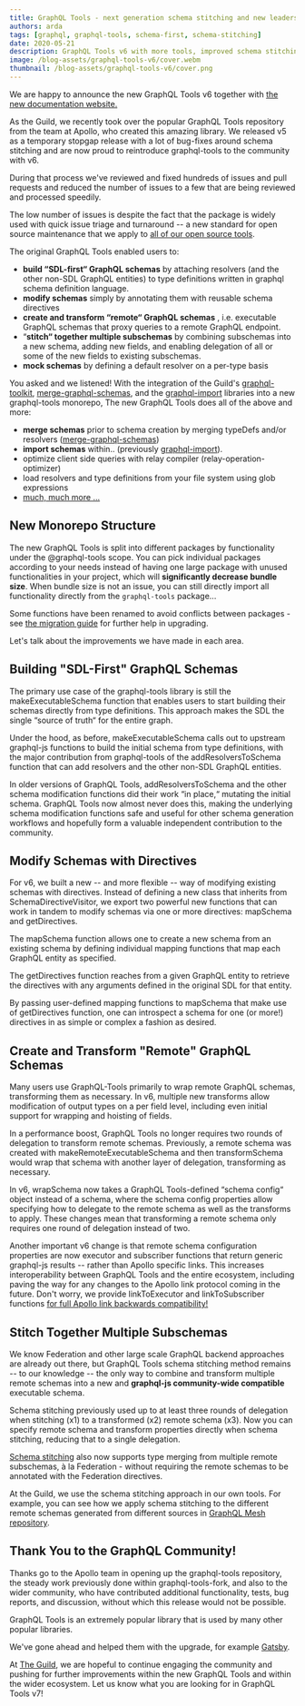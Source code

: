 ```yaml
---
title: GraphQL Tools - next generation schema stitching and new leadership
authors: arda
tags: [graphql, graphql-tools, schema-first, schema-stitching]
date: 2020-05-21
description: GraphQL Tools v6 with more tools, improved schema stitching and bug fixes.
image: /blog-assets/graphql-tools-v6/cover.webm
thumbnail: /blog-assets/graphql-tools-v6/cover.png
---
```


We are happy to announce the new GraphQL Tools v6 together with
[the new documentation website.](https://graphql-tools.com)

As the Guild, we recently took over the popular GraphQL Tools repository from the team at Apollo,
who created this amazing library. We released v5 as a temporary stopgap release with a lot of
bug-fixes around schema stitching and are now proud to reintroduce graphql-tools to the community
with v6.

During that process we've reviewed and fixed hundreds of issues and pull requests and reduced the
number of issues to a few that are being reviewed and processed speedily.

The low number of issues is despite the fact that the package is widely used with quick issue triage
and turnaround -- a new standard for open source maintenance that we apply to
[all of our open source tools](http://github.com/the-guild-org/Stack).

The original GraphQL Tools enabled users to:

- **build “SDL-first“ GraphQL schemas** by attaching resolvers (and the other non-SDL GraphQL
  entities) to type definitions written in graphql schema definition language.
- **modify schemas** simply by annotating them with reusable schema directives
- **create and transform “remote“ GraphQL schemas** , i.e. executable GraphQL schemas that proxy
  queries to a remote GraphQL endpoint.
- “**stitch“ together multiple subschemas** by combining subschemas into a new schema, adding new
  fields, and enabling delegation of all or some of the new fields to existing subschemas.
- **mock schemas** by defining a default resolver on a per-type basis

You asked and we listened! With the integration of the Guild's
[graphql-toolkit](https://github.com/ardatan/graphql-toolkit),
[merge-graphql-schemas](https://github.com/urigo/merge-graphql-schemas), and the
[graphql-import](https://github.com/ardatan/graphql-import) libraries into a new graphql-tools
monorepo, The new GraphQL Tools does all of the above and more:

- **merge schemas** prior to schema creation by merging typeDefs and/or resolvers
  ([merge-graphql-schemas](https://github.com/urigo/merge-graphql-schemas))
- **import schemas** within.. (previously
  [graphql-import](https://github.com/ardatan/graphql-import)).
- optimize client side queries with relay compiler (relay-operation-optimizer)
- load resolvers and type definitions from your file system using glob expressions
- [much, much more ...](https://graphql-tools.com/docs/introduction)

## New Monorepo Structure

The new GraphQL Tools is split into different packages by functionality under the @graphql-tools
scope. You can pick individual packages according to your needs instead of having one large package
with unused functionalities in your project, which will **significantly decrease bundle size**. When
bundle size is not an issue, you can still directly import all functionality directly from the
`graphql-tools` package...

Some functions have been renamed to avoid conflicts between packages - see
[the migration guide](https://graphql-tools.com/docs/migration-from-tools-v5) for further help in
upgrading.

Let's talk about the improvements we have made in each area.

## Building "SDL-First" GraphQL Schemas

The primary use case of the graphql-tools library is still the makeExecutableSchema function that
enables users to start building their schemas directly from type definitions. This approach makes
the SDL the single “source of truth“ for the entire graph.

Under the hood, as before, makeExecutableSchema calls out to upstream graphql-js functions to build
the initial schema from type definitions, with the major contribution from graphql-tools of the
addResolversToSchema function that can add resolvers and the other non-SDL GraphQL entities.

In older versions of GraphQL Tools, addResolversToSchema and the other schema modification functions
did their work “in place,“ mutating the initial schema. GraphQL Tools now almost never does this,
making the underlying schema modification functions safe and useful for other schema generation
workflows and hopefully form a valuable independent contribution to the community.

## Modify Schemas with Directives

For v6, we built a new -- and more flexible -- way of modifying existing schemas with directives.
Instead of defining a new class that inherits from SchemaDirectiveVisitor, we export two powerful
new functions that can work in tandem to modify schemas via one or more directives: mapSchema and
getDirectives.

The mapSchema function allows one to create a new schema from an existing schema by defining
individual mapping functions that map each GraphQL entity as specified.

The getDirectives function reaches from a given GraphQL entity to retrieve the directives with any
arguments defined in the original SDL for that entity.

By passing user-defined mapping functions to mapSchema that make use of getDirectives function, one
can introspect a schema for one (or more!) directives in as simple or complex a fashion as desired.

<LinkPreview link="https://graphql-tools.com/docs/schema-directives" />

## Create and Transform "Remote" GraphQL Schemas

Many users use GraphQL-Tools primarily to wrap remote GraphQL schemas, transforming them as
necessary. In v6, multiple new transforms allow modification of output types on a per field level,
including even initial support for wrapping and hoisting of fields.

In a performance boost, GraphQL Tools no longer requires two rounds of delegation to transform
remote schemas. Previously, a remote schema was created with makeRemoteExecutableSchema and then
transformSchema would wrap that schema with another layer of delegation, transforming as necessary.

In v6, wrapSchema now takes a GraphQL Tools-defined “schema config“ object instead of a schema,
where the schema config properties allow specifying how to delegate to the remote schema as well as
the transforms to apply. These changes mean that transforming a remote schema only requires one
round of delegation instead of two.

Another important v6 change is that remote schema configuration properties are now executor and
subscriber functions that return generic graphql-js results -- rather than Apollo specific links.
This increases interoperability between GraphQL Tools and the entire ecosystem, including paving the
way for any changes to the Apollo link protocol coming in the future. Don't worry, we provide
linkToExecutor and linkToSubscriber functions
[for full Apollo link backwards compatibility!](https://graphql-tools.com/docs/remote-schemas)

## Stitch Together Multiple Subschemas

We know Federation and other large scale GraphQL backend approaches are already out there, but
GraphQL Tools schema stitching method remains -- to our knowledge -- the only way to combine and
transform multiple remote schemas into a new and **graphql-js community-wide compatible** executable
schema.

Schema stitching previously used up to at least three rounds of delegation when stitching (x1) to a
transformed (x2) remote schema (x3). Now you can specify remote schema and transform properties
directly when schema stitching, reducing that to a single delegation.

[Schema stitching](https://graphql-tools.com/docs/schema-stitching) also now supports type merging
from multiple remote subschemas, à la Federation - without requiring the remote schemas to be
annotated with the Federation directives.

At the Guild, we use the schema stitching approach in our own tools. For example, you can see how we
apply schema stitching to the different remote schemas generated from different sources in
[GraphQL Mesh repository](https://graphql-mesh.com).

## Thank You to the GraphQL Community!

Thanks go to the Apollo team in opening up the graphql-tools repository, the steady work previously
done within graphql-tools-fork, and also to the wider community, who have contributed additional
functionality, tests, bug reports, and discussion, without which this release would not be possible.

GraphQL Tools is an extremely popular library that is used by many other popular libraries.

We've gone ahead and helped them with the upgrade, for example
[Gatsby](https://github.com/gatsbyjs/gatsby/pull/24158).

At [The Guild](/), we are hopeful to continue engaging the community and pushing for further
improvements within the new GraphQL Tools and within the wider ecosystem. Let us know what you are
looking for in GraphQL Tools v7!
